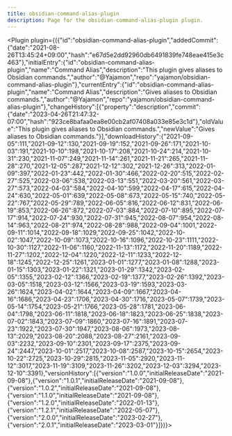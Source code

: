 ---
title: obsidian-command-alias-plugin
description: Page for the obsidian-command-alias-plugin plugin.
---


<Plugin plugin={({"id":"obsidian-command-alias-plugin","addedCommit":{"date":"2021-08-26T13:45:24+09:00","hash":"e67d5e2dd92960db6491839fe748eae415e3c463"},"initialEntry":{"id":"obsidian-command-alias-plugin","name":"Command Alias","description":"This plugin gives aliases to Obsidian commands.","author":"@Yajamon","repo":"yajamon/obsidian-command-alias-plugin"},"currentEntry":{"id":"obsidian-command-alias-plugin","name":"Command Alias","description":"Gives aliases to Obsidian commands.","author":"@Yajamon","repo":"yajamon/obsidian-command-alias-plugin"},"changeHistory":[{"property":"description","commit":{"date":"2023-04-26T21:47:32-07:00","hash":"923ce8bafaa0ea8e00cb2af07408a033e85e3c1d"},"oldValue":"This plugin gives aliases to Obsidian commands.","newValue":"Gives aliases to Obsidian commands."}],"downloadHistory":{"2021-09-05":111,"2021-09-12":130,"2021-09-19":152,"2021-09-26":171,"2021-10-03":191,"2021-10-10":198,"2021-10-17":208,"2021-10-24":214,"2021-10-31":230,"2021-11-07":249,"2021-11-14":261,"2021-11-21":265,"2021-11-28":270,"2021-12-05":287,"2021-12-12":302,"2021-12-26":313,"2022-01-09":397,"2022-01-23":442,"2022-01-30":466,"2022-02-20":515,"2022-02-27":525,"2022-03-06":538,"2022-03-13":551,"2022-03-20":561,"2022-03-27":573,"2022-04-03":584,"2022-04-10":599,"2022-04-17":615,"2022-04-24":630,"2022-05-01":639,"2022-05-08":673,"2022-05-15":740,"2022-05-22":767,"2022-05-29":789,"2022-06-05":816,"2022-06-12":831,"2022-06-19":853,"2022-06-26":872,"2022-07-03":884,"2022-07-10":895,"2022-07-17":914,"2022-07-24":930,"2022-07-31":945,"2022-08-07":954,"2022-08-14":963,"2022-08-21":974,"2022-08-28":988,"2022-09-04":1001,"2022-09-11":1014,"2022-09-18":1029,"2022-09-25":1042,"2022-10-02":1047,"2022-10-09":1073,"2022-10-16":1096,"2022-10-23":1111,"2022-10-30":1127,"2022-11-06":1160,"2022-11-13":1172,"2022-11-20":1189,"2022-11-27":1202,"2022-12-04":1220,"2022-12-11":1233,"2022-12-18":1245,"2022-12-25":1261,"2023-01-01":1277,"2023-01-08":1288,"2023-01-15":1303,"2023-01-22":1321,"2023-01-29":1342,"2023-02-05":1355,"2023-02-12":1366,"2023-02-19":1377,"2023-02-26":1392,"2023-03-05":1518,"2023-03-12":1566,"2023-03-19":1593,"2023-03-26":1624,"2023-04-02":1644,"2023-04-09":1667,"2023-04-16":1686,"2023-04-23":1706,"2023-04-30":1716,"2023-05-07":1739,"2023-05-14":1754,"2023-05-21":1766,"2023-05-28":1781,"2023-06-04":1798,"2023-06-11":1818,"2023-06-18":1823,"2023-06-25":1838,"2023-07-02":1843,"2023-07-09":1860,"2023-07-16":1891,"2023-07-23":1922,"2023-07-30":1947,"2023-08-06":1973,"2023-08-13":2029,"2023-08-20":2088,"2023-08-27":2161,"2023-09-03":2232,"2023-09-10":2301,"2023-09-17":2375,"2023-09-24":2447,"2023-10-01":2517,"2023-10-08":2587,"2023-10-15":2654,"2023-10-22":2725,"2023-10-29":2815,"2023-11-05":2920,"2023-11-12":3017,"2023-11-19":3109,"2023-11-26":3202,"2023-12-03":3294,"2023-12-10":3391},"versionHistory":[{"version":"1.0.0","initialReleaseDate":"2021-09-08"},{"version":"1.0.1","initialReleaseDate":"2021-09-08"},{"version":"1.0.2","initialReleaseDate":"2021-09-08"},{"version":"1.1.0","initialReleaseDate":"2021-09-08"},{"version":"1.2.0","initialReleaseDate":"2022-01-13"},{"version":"1.2.1","initialReleaseDate":"2022-05-07"},{"version":"2.0.0","initialReleaseDate":"2023-02-27"},{"version":"2.0.1","initialReleaseDate":"2023-03-01"}]})}></Plugin>